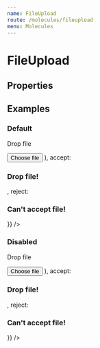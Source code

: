```yaml
---
name: FileUpload
route: /molecules/fileupload
menu: Molecules
---
```




# FileUpload

## Properties

<PropsTable of={FileUpload} />

## Examples

### Default

<Playground>
  <FileUpload
    label="Avatar"
    hint="Files must be <200MB"
    required
    states={{
      default: (
        <Fragment>
          <p>Drop file</p>
          <Button type="button" mode="dark">
            Choose file
          </Button>
        </Fragment>
      ),
      accept: <h3>Drop file!</h3>,
      reject: <h3>Can't accept file!</h3>
    }}
  />
</Playground>

### Disabled

<Playground>
  <FileUpload
    disabled
    states={{
      default: (
        <Fragment>
          <p>Drop file</p>
          <Button type="button" mode="dark">
            Choose file
          </Button>
        </Fragment>
      ),
      accept: <h3>Drop file!</h3>,
      reject: <h3>Can't accept file!</h3>
    }}
  />
</Playground>
